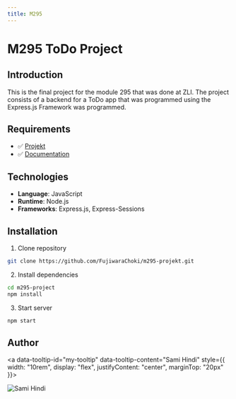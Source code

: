 ```yaml
---
title: M295
---
```



# M295 ToDo Project

## Introduction

This is the final project for the module 295 that was done at ZLI.
The project consists of a backend for a ToDo app that was programmed using the Express.js
Framework was programmed.

## Requirements

- ✅ [Projekt](https://github.com/FujiwaraChoki/m295-projekt)
- ✅ [Documentation](https://m295.samihindi.com)

## Technologies

- **Language**: JavaScript
- **Runtime**: Node.js
- **Frameworks**: Express.js, Express-Sessions

## Installation

1. Clone repository
```bash copy
git clone https://github.com/FujiwaraChoki/m295-projekt.git
```
2. Install dependencies
```bash copy
cd m295-project
npm install
```
3. Start server
```bash copy
npm start
```

## Author

<Tooltip id="my-tooltip" />

<a data-tooltip-id="my-tooltip" data-tooltip-content="Sami Hindi" style={{
      width: "10rem",
      display: "flex",
      justifyContent: "center",
      marginTop: "20px"
  }}>
  <div className="avatar">
    <img style={{
      borderRadius: "10%",
    }} src="https://avatars.githubusercontent.com/u/78088687?v=4" alt="Sami Hindi" />
  </div>
</a>